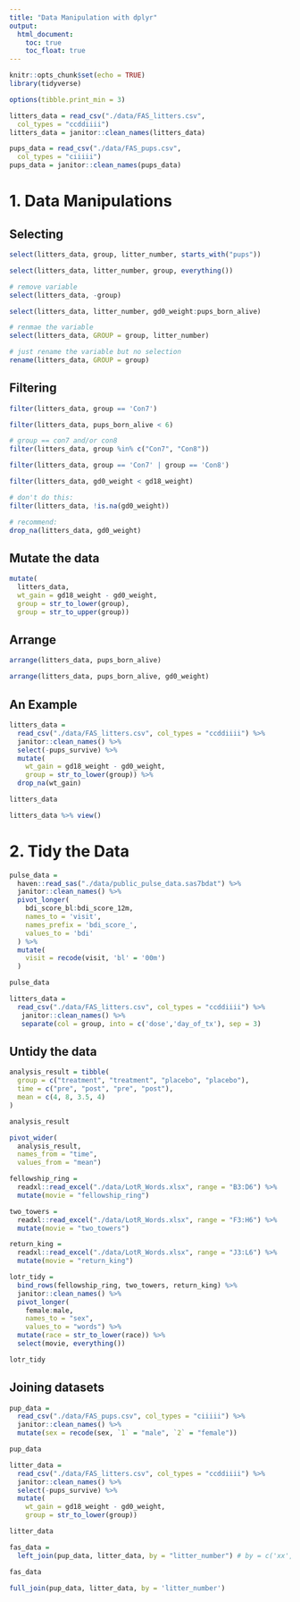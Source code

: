 ```yaml
---
title: "Data Manipulation with dplyr"
output: 
  html_document:
    toc: true
    toc_float: true
---
```


```r
knitr::opts_chunk$set(echo = TRUE)
library(tidyverse)

options(tibble.print_min = 3)

litters_data = read_csv("./data/FAS_litters.csv",
  col_types = "ccddiiii")
litters_data = janitor::clean_names(litters_data)

pups_data = read_csv("./data/FAS_pups.csv",
  col_types = "ciiiii")
pups_data = janitor::clean_names(pups_data)

```

# 1. Data Manipulations

## Selecting

```r
select(litters_data, group, litter_number, starts_with("pups"))

select(litters_data, litter_number, group, everything())

# remove variable
select(litters_data, -group)

select(litters_data, litter_number, gd0_weight:pups_born_alive)

# renmae the variable
select(litters_data, GROUP = group, litter_number)

# just rename the variable but no selection
rename(litters_data, GROUP = group)
```

## Filtering

```r
filter(litters_data, group == 'Con7')

filter(litters_data, pups_born_alive < 6)

# group == con7 and/or con8
filter(litters_data, group %in% c("Con7", "Con8"))

filter(litters_data, group == 'Con7' | group == 'Con8')

filter(litters_data, gd0_weight < gd18_weight)

# don't do this:
filter(litters_data, !is.na(gd0_weight))

# recommend:
drop_na(litters_data, gd0_weight)
```

## Mutate the data

```r
mutate(
  litters_data, 
  wt_gain = gd18_weight - gd0_weight,
  group = str_to_lower(group),
  group = str_to_upper(group))
```

## Arrange 

```r
arrange(litters_data, pups_born_alive)

arrange(litters_data, pups_born_alive, gd0_weight)
```

## An Example

```r
litters_data = 
  read_csv("./data/FAS_litters.csv", col_types = "ccddiiii") %>%
  janitor::clean_names() %>%
  select(-pups_survive) %>%
  mutate(
    wt_gain = gd18_weight - gd0_weight,
    group = str_to_lower(group)) %>% 
  drop_na(wt_gain)

litters_data
```

```r
litters_data %>% view()
```


# 2. Tidy the Data

```r
pulse_data = 
  haven::read_sas("./data/public_pulse_data.sas7bdat") %>%
  janitor::clean_names() %>%
  pivot_longer(
    bdi_score_bl:bdi_score_12m,
    names_to = 'visit',
    names_prefix = 'bdi_score_',
    values_to = 'bdi'
  ) %>%
  mutate(
    visit = recode(visit, 'bl' = '00m')
  )

pulse_data
```

```r
litters_data = 
  read_csv("./data/FAS_litters.csv", col_types = "ccddiiii") %>% 
   janitor::clean_names() %>%
   separate(col = group, into = c('dose','day_of_tx'), sep = 3)
```

## Untidy the data

```r
analysis_result = tibble(
  group = c("treatment", "treatment", "placebo", "placebo"),
  time = c("pre", "post", "pre", "post"),
  mean = c(4, 8, 3.5, 4)
)

analysis_result

pivot_wider(
  analysis_result, 
  names_from = "time", 
  values_from = "mean")
```

```r
fellowship_ring = 
  readxl::read_excel("./data/LotR_Words.xlsx", range = "B3:D6") %>%
  mutate(movie = "fellowship_ring")

two_towers = 
  readxl::read_excel("./data/LotR_Words.xlsx", range = "F3:H6") %>%
  mutate(movie = "two_towers")

return_king = 
  readxl::read_excel("./data/LotR_Words.xlsx", range = "J3:L6") %>%
  mutate(movie = "return_king")

lotr_tidy = 
  bind_rows(fellowship_ring, two_towers, return_king) %>%
  janitor::clean_names() %>%
  pivot_longer(
    female:male,
    names_to = "sex", 
    values_to = "words") %>%
  mutate(race = str_to_lower(race)) %>% 
  select(movie, everything()) 

lotr_tidy
```

## Joining datasets

```r
pup_data = 
  read_csv("./data/FAS_pups.csv", col_types = "ciiiii") %>%
  janitor::clean_names() %>%
  mutate(sex = recode(sex, `1` = "male", `2` = "female")) 

pup_data

litter_data = 
  read_csv("./data/FAS_litters.csv", col_types = "ccddiiii") %>%
  janitor::clean_names() %>%
  select(-pups_survive) %>%
  mutate(
    wt_gain = gd18_weight - gd0_weight,
    group = str_to_lower(group))

litter_data

fas_data = 
  left_join(pup_data, litter_data, by = "litter_number") # by = c('xx', 'xx') or by = c('a' = 'b')

fas_data

full_join(pup_data, litter_data, by = 'litter_number')
```

